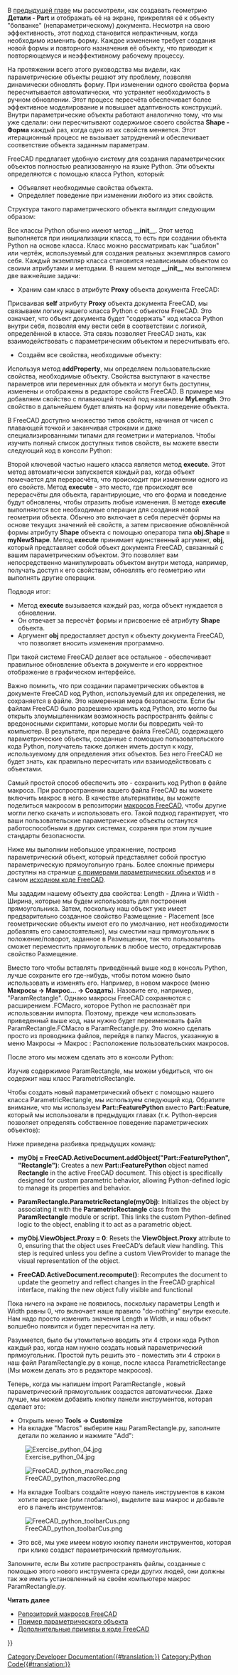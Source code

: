 <languages/>

{{Docnav/ru
|[[Manual:Creating and manipulating geometry/ru|Создание и манипуляция геометрией]]
|[[Manual:Creating interface tools/ru|Создание инструментов интерфейса]]
|[[Manual:Introduction/ru|Руководство: Начало]]
|IconC=Crystal Clear manual.png
}}

{{Manual:TOC}}

В [[Manual:Creating and manipulating geometry/ru|предыдущей главе]] мы рассмотрели, как создавать геометрию '''Детали - Part''' и отображать её на экране, прикрепляя её к объекту "болванке" (непараметрическому)  документа. Несмотря на свою эффективность, этот подход становится непрактичным, когда необходимо изменить форму. Каждое изменение требует создания новой формы и повторного назначения её объекту, что приводит к повторяющемуся и неэффективному рабочему процессу.

На протяжении всего этого руководства мы видели, как параметрические объекты решают эту проблему, позволяя динамически обновлять форму. При изменении одного свойства форма пересчитывается автоматически, что устраняет необходимость в ручном обновлении. Этот процесс пересчёта обеспечивает более эффективное моделирование и повышает адаптивность конструкций. Внутри параметрические объекты работают аналогично тому, что мы уже сделали: они пересчитывают содержимое своего свойства '''Shape - Форма''' каждый раз, когда одно из их свойств меняется. Этот итерационный процесс не вызывает затруднений и обеспечивает соответствие объекта заданным параметрам.

FreeCAD предлагает удобную систему для создания параметрических объектов полностью реализованную на языке Python. Эти объекты определяются с помощью класса Python, который:

* Объявляет необходимые свойства объекта.
* Определяет поведение при изменении любого из этих свойств.
Структура такого параметрического объекта выглядит следующим образом:

{{Code|code=
class myParametricObject:

    def __init__(self, obj):
        obj.Proxy = self
        obj.addProperty("App::PropertyFloat", "MyLength")
        ...

    def execute(self,obj):
        print ("Recalculating the shape...")
        print ("The value of MyLength is:")
        print (obj.MyLength)
        ...
}}

Все классы Python обычно имеют метод '''__init__'''. Этот метод выполняется при инициализации класса, то есть при создании объекта Python на основе класса. Класс можно рассматривать как "шаблон" или чертёж, используемый для создания реальных экземпляров самого себя. Каждый экземпляр класса становится независимым объектом со своими атрибутами и методами. В нашем методе '''__init__''' мы выполняем две важнейшие задачи:

* Храним сам класс в атрибуте '''Proxy''' объекта документа FreeCAD:
Присваивая '''self''' атрибуту '''Proxy''' объекта документа FreeCAD, мы связываем логику нашего класса Python с объектом FreeCAD. Это означает, что объект документа будет "содержать" код класса Python внутри себя, позволяя ему вести себя в соответствии с логикой, определённой в классе. Эта связь позволяет FreeCAD знать, как взаимодействовать с параметрическим объектом и пересчитывать его.

* Создаём все свойства, необходимые объекту:
Используя метод '''addProperty''', мы определяем пользовательские свойства, необходимые объекту. Свойства выступают в качестве параметров или переменных для объекта и могут быть доступны, изменены и отображены в редакторе свойств FreeCAD. В примере мы добавляем свойство с плавающей точкой под названием '''MyLength'''. Это свойство в дальнейшем будет влиять на форму или поведение объекта.

В FreeCAD доступно множество типов свойств, начиная от чисел с плавающей точкой и заканчивая строками и даже специализированными типами для геометрии и материалов. Чтобы изучить полный список доступных типов свойств, вы можете ввести следующий код в консоли Python:

{{Code|code=
FreeCAD.ActiveDocument.addObject("Part::FeaturePython", "dummy").supportedProperties()
}}

Второй ключевой частью нашего класса является метод '''execute'''. Этот метод автоматически запускается каждый раз, когда объект помечается для перерасчёта, что происходит при изменении одного из его свойств. Метод '''execute''' - это место, где происходят все перерасчёты для объекта, гарантирующие, что его форма и поведение будут обновлены, чтобы отразить любые изменения. В методе '''execute''' выполняются все необходимые операции для создания новой геометрии объекта. Обычно это включает в себя пересчёт формы на основе текущих значений её свойств, а затем присвоение обновлённой формы атрибуту '''Shape''' объекта с помощью оператора типа '''obj.Shape = myNewShape'''. Метод '''execute''' принимает единственный аргумент, '''obj''', который представляет собой объект документа FreeCAD, связанный с вашим параметрическим объектом. Это позволяет вам непосредственно манипулировать объектом внутри метода, например, получать доступ к его свойствам, обновлять его геометрию или выполнять другие операции.

Подводя итог:

* Метод '''execute''' вызывается каждый раз, когда объект нуждается в обновлении.
* Он отвечает за пересчёт формы и присвоение её атрибуту '''Shape''' объекта.
* Аргумент '''obj''' предоставляет доступ к объекту документа FreeCAD, что позволяет вносить изменения программно.
При такой системе FreeCAD делает все остальное - обеспечивает правильное обновление объекта в документе и его корректное отображение в графическом интерфейсе.

Важно помнить, что при создании параметрических объектов в документе FreeCAD код Python, используемый для их определения, не сохраняется в файле. Это намеренная мера безопасности. Если бы файлам FreeCAD было разрешено хранить код Python, это могло бы открыть злоумышленникам возможность распространять файлы с вредоносными скриптами, которые могли бы повредить чей-то компьютер. В результате, при передаче файла FreeCAD, содержащего параметрические объекты, созданные с помощью пользовательского кода Python, получатель также должен иметь доступ к коду, используемому для определения этих объектов. Без него FreeCAD не будет знать, как правильно пересчитать или взаимодействовать с объектами.

Самый простой способ обеспечить это - сохранить код Python в файле макроса. При распространении вашего файла FreeCAD вы можете включить макрос в него. В качестве альтернативы, вы можете поделиться макросом в репозитории [[Macros_recipes/ru|макросов FreeCAD]], чтобы другие могли легко скачать и использовать его. Такой подход гарантирует, что ваши пользовательские параметрические объекты останутся работоспособными в других системах, сохраняя при этом лучшие стандарты безопасности.

Ниже мы выполним небольшое упражнение, построив параметрический объект, который представляет собой простую параметрическую прямоугольную грань. Более сложные примеры доступны на странице [[Scripted_objects|с примерами параметрических объектов]] и в самом [https://github.com/FreeCAD/FreeCAD/blob/master/src/Mod/TemplatePyMod/FeaturePython.py исходном коде FreeCAD].

Мы зададим нашему объекту два свойства: Length - Длина и Width - Ширина, которые мы будем использовать для построения прямоугольника. Затем, поскольку наш объект уже имеет предварительно созданное свойство Размещение - Placement (все геометрические объекты имеют его по умолчанию, нет необходимости добавлять его самостоятельно), мы сместим наш прямоугольник в положение/поворот, заданное в Размещении, так что пользователь сможет переместить прямоугольник в любое место, отредактировав свойство Размещение.

{{Code|code=
class ParametricRectangle:

    def __init__(self,obj):
        obj.Proxy = self
        obj.addProperty("App::PropertyFloat", "Length")
        obj.addProperty("App::PropertyFloat", "Width")

    def execute(self, obj):
        # We need to import the FreeCAD module here too, because we might be running out of the Console
        # (in a macro, for example) where the FreeCAD module has not been imported automatically:
        import FreeCAD
        import Part

        # First we need to make sure the values of Length and Width are not 0
        # otherwise Part.LineSegment will complain that both points are equal:
        if (obj.Length == 0) or (obj.Width == 0):
            # If yes, exit this method without doing anything:
            return

        # We create 4 points for the 4 corners:
        v1 = FreeCAD.Vector(0, 0, 0)
        v2 = FreeCAD.Vector(obj.Length, 0, 0)
        v3 = FreeCAD.Vector(obj.Length,obj.Width, 0)
        v4 = FreeCAD.Vector(0, obj.Width, 0)

        # We create 4 edges:
        e1 = Part.LineSegment(v1, v2).toShape()
        e2 = Part.LineSegment(v2, v3).toShape()
        e3 = Part.LineSegment(v3, v4).toShape()
        e4 = Part.LineSegment(v4, v1).toShape()

        # We create a wire:
        w = Part.Wire([e1, e2, e3, e4])

        # We create a face:
        f = Part.Face(w)

        # All shapes have a Placement too. We give our shape the value of the placement
        # set by the user. This will move/rotate the face automatically.
        f.Placement = obj.Placement

        # All done, we can attribute our shape to the object!
        obj.Shape = f
}}

Вместо того чтобы вставлять приведённый выше код в консоль Python, лучше сохраните его где-нибудь, чтобы потом можно было использовать и изменять его. Например, в новом макросе (меню '''Макросы -> Макрос... -> Создать'''). Назовите его, например, "ParamRectangle". Однако макросы FreeCAD сохраняются с расширением .FCMacro, которое Python не распознаёт при использовании импорта. Поэтому, прежде чем использовать приведенный выше код, нам нужно будет переименовать файл ParamRectangle.FCMacro в ParamRectangle.py. Это можно сделать просто из проводника файлов, перейдя в папку Macros, указанную в меню Макросы -> Макрос : Расположение пользовательских макросов.

После этого мы можем сделать это в консоли Python:

{{Code|code=
import ParamRectangle
}}

Изучив содержимое ParamRectangle, мы можем убедиться, что он содержит наш класс ParametricRectangle.

Чтобы создать новый параметрический объект с помощью нашего класса ParametricRectangle, мы используем следующий код. Обратите внимание, что мы используем '''Part::FeaturePython''' вместо '''Part::Feature''', который мы использовали в предыдущих главах (т.к. Python-версия позволяет определять собственное поведение параметрических объектов):

{{Code|code=
myObj = FreeCAD.ActiveDocument.addObject("Part::FeaturePython", "Rectangle")
ParamRectangle.ParametricRectangle(myObj)
myObj.ViewObject.Proxy = 0 # This is mandatory unless we code the ViewProvider too.
FreeCAD.ActiveDocument.recompute()
}}

Ниже приведена разбивка предыдущих команд:

* '''myObj = FreeCAD.ActiveDocument.addObject("Part::FeaturePython", "Rectangle")''': Creates a new '''Part::FeaturePython''' object named '''Rectangle''' in the active FreeCAD document. This object is specifically designed for custom parametric behavior, allowing Python-defined logic to manage its properties and behavior.

* '''ParamRectangle.ParametricRectangle(myObj)''': Initializes the object by associating it with the '''ParametricRectangle''' class from the '''ParamRectangle''' module or script. This links the custom Python-defined logic to the object, enabling it to act as a parametric object.

* '''myObj.ViewObject.Proxy = 0''': Resets the '''ViewObject.Proxy''' attribute to 0, ensuring that the object uses FreeCAD’s default view handling. This step is required unless you define a custom ViewProvider to manage the visual representation of the object.

* '''FreeCAD.ActiveDocument.recompute()''': Recomputes the document to update the geometry and reflect changes in the FreeCAD graphical interface, making the new object fully visible and functional

<div class="mw-translate-fuzzy">
Пока ничего на экране не появилось, поскольку параметры Length и Width равны 0, что включает наше правило "do-nothing" внутри execute. Нам надо просто изменить значения Length и Width, и наш объект волшебно появится и будет пересчитан на лету.
</div>

<div class="mw-translate-fuzzy">
Разумеется, было бы утомительно вводить эти 4 строки кода Python каждый раз, когда нам нужно создать новый параметрический прямоугольник. Простой путь решить это - поместить эти 4 строки в наш файл ParamRectangle.py в конце, после класса ParametricRectange (Мы можем делать это в редакторе макросов).
</div>

<div class="mw-translate-fuzzy">
Теперь, когда мы напишем  import ParamRectangle , новый параметрический прямоугольник создастся автоматически. Даже лучше, мы можем добавить кнопку панели инструментов, которая сделает это:
</div>

<div class="mw-translate-fuzzy">
* Открыть меню '''Tools -> Customize'''
* На вкладке "Macros" выберите наш ParamRectangle.py, заполните детали по желанию и нажмите "Add":
 
[[Image:Exercise_python_04.jpg]]
</div>

[[File:FreeCAD_python_macroRec.png]]

* На вкладке Toolbars создайте новую панель инструментов в каком хотите верстаке (или глобально), выделите ваш макрос и добавьте его в панель инструментов:

[[File:FreeCAD_python_toolbarCus.png]]

* Это всё, мы уже имеем новую кнопку панели инструментов, которая при клике создаст параметрический прямоугольник.

<div class="mw-translate-fuzzy">
Запомните, если Вы хотите распространять файлы, созданные с помощью этого нового инструмента среди других людей, они должны так же иметь установленный на своём компьютере макрос ParamRectangle.py.
</div>

'''Читать далее'''

* [[Macros_recipes/ru|Репозиторий макросов FreeCAD]]
* [[Scripted_objects/ru|Пример параметрического объекта]]
* [https://github.com/FreeCAD/FreeCAD/blob/master/src/Mod/TemplatePyMod/FeaturePython.py Дополнительные примеры в коде FreeCAD]


{{Docnav/ru
|[[Manual:Creating and manipulating geometry/ru|Создание и манипуляция геометрией]]
|[[Manual:Creating interface tools/ru|Создание инструментов интерфейса]]
|[[Manual:Introduction/ru|Руководство: Начало]]
|IconC=Crystal Clear manual.png
}}

{{Powerdocnavi{{#translation:}}}}
[[Category:Developer Documentation{{#translation:}}]]
[[Category:Python Code{{#translation:}}]]